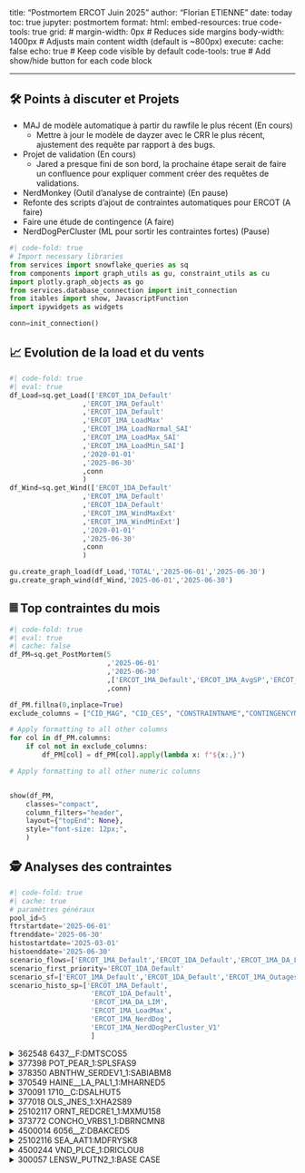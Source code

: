 <!-- quarto preview PostMortem.qmd pour la preview du document -->
<!-- quarto render PostMortem.qmd  pour créer le html-->
<!-- Dans les commentaires, enlever les $ -->
---
title: "Postmortem ERCOT Juin 2025"
author: "Florian ETIENNE"
date: today
toc: true
jupyter: postmortem
format:
  html:
    embed-resources: true
    code-tools: true
    grid:
    #   margin-width: 0px  # Reduces side margins
      body-width: 1400px  # Adjusts main content width (default is ~800px)
execute:
  cache: false
  echo: true  # Keep code visible by default
  code-tools: true  # Add show/hide button for each code block

---

## 🛠️ Points à discuter et Projets
- MAJ de modèle automatique à partir du rawfile le plus récent (En cours)
    - Mettre à jour le modèle de dayzer avec le CRR le plus récent, ajustement des
    requête par rapport à des bugs.
- Projet de validation (En cours)
    - Jared a presque fini de son bord, la prochaine étape serait de faire un confluence pour expliquer comment créer des requêtes de validations.
- NerdMonkey (Outil d'analyse de contrainte) (En pause)
- Refonte des scripts d’ajout de contraintes automatiques pour ERCOT (A faire)
- Faire une étude de contingence (A faire)
- NerdDogPerCluster (ML pour sortir les contraintes fortes) (Pause)


<!-- Importation des librairies et initalisation de la connection -->
```python
#| code-fold: true
# Import necessary libraries
from services import snowflake_queries as sq
from components import graph_utils as gu, constraint_utils as cu
import plotly.graph_objects as go
from services.database_connection import init_connection
from itables import show, JavascriptFunction
import ipywidgets as widgets

conn=init_connection()
```

## 📈 Evolution de la load et du vents


```python
#| code-fold: true
#| eval: true
df_Load=sq.get_Load(['ERCOT_1DA_Default'
                  ,'ERCOT_1MA_Default'
                  ,'ERCOT_1DA_Default'
                  ,'ERCOT_1MA_LoadMax'
                  ,'ERCOT_1MA_LoadNormal_SAI'
                  ,'ERCOT_1MA_LoadMax_SAI'
                  ,'ERCOT_1MA_LoadMin_SAI']
                  ,'2020-01-01'
                  ,'2025-06-30'
                  ,conn
                  )
df_Wind=sq.get_Wind(['ERCOT_1DA_Default'
                  ,'ERCOT_1MA_Default'
                  ,'ERCOT_1DA_Default'
                  ,'ERCOT_1MA_WindMaxExt'
                  ,'ERCOT_1MA_WindMinExt']
                  ,'2020-01-01'
                  ,'2025-06-30'
                  ,conn
                  )

gu.create_graph_load(df_Load,'TOTAL','2025-06-01','2025-06-30')
gu.create_graph_wind(df_Wind,'2025-06-01','2025-06-30')
```

## 𝄜 Top contraintes du mois

```python
#| code-fold: true
#| eval: true
#| cache: false
df_PM=sq.get_PostMortem(5
                        ,'2025-06-01'
                        ,'2025-06-30'
                        ,['ERCOT_1MA_Default','ERCOT_1MA_AvgSP','ERCOT_1MA_AvgSP_1month','ERCOT_1MA_NerdDog']
                        ,conn)

df_PM.fillna(0,inplace=True)
exclude_columns = ["CID_MAG", "CID_CES", "CONSTRAINTNAME","CONTINGENCYNAME"]

# Apply formatting to all other columns
for col in df_PM.columns:
    if col not in exclude_columns:
        df_PM[col] = df_PM[col].apply(lambda x: f"${x:,}")

# Apply formatting to all other numeric columns


show(df_PM,
    classes="compact",
    column_filters="header", 
    layout={"topEnd": None}, 
    style="font-size: 12px;",
    )
```


## 🕵️ Analyses des contraintes
```python
#| code-fold: true
#| cache: true
# paramètres généraux
pool_id=5
ftrstartdate='2025-06-01'
ftrenddate='2025-06-30'
histostartdate='2025-03-01'
histoenddate='2025-06-30'
scenario_flows=['ERCOT_1MA_Default','ERCOT_1DA_Default','ERCOT_1MA_DA_LIM','ERCOT_1MA_Outages']
scenario_first_priority='ERCOT_1DA_Default'
scenario_sf=['ERCOT_1MA_Default','ERCOT_1DA_Default','ERCOT_1MA_Outages']
scenario_histo_sp=['ERCOT_1MA_Default',
                    'ERCOT_1DA_Default',
                    'ERCOT_1MA_DA_LIM',
                    'ERCOT_1MA_LoadMax',
                    'ERCOT_1MA_NerdDog',
                    'ERCOT_1MA_NerdDogPerCluster_V1'
                    ]
```

<details>
  <summary>362548 6437__F:DMTSCOS5</summary>

**Analyse prebid François:**

La contrainte a été forte été 2023 en raison de transmission outage.
Elle a aussi été forte au printemps 2025 en raison de transmission outage. 

Des transmission outage sont prévue (2) aussi pour Juin, mais leur effet semble s'annuler et ne semble pas tant que ca faire bindé la contrainte. 
En raison de son historique en été2023 et printemps 2025, les ShadowCost sont élévé. 
En Mai2025, les shadowcost sont vraiment plus élévé que les ShadowPrice yet, malgré la présence des transmission outage qui ont fait bindé la ctr en Avril (et qui se termine a la mi mai).
Bref, j'ai comme l'impression que la contrainte pourrait bindé, mais que les shadowprice pourrait être plus faible que les shadowCost, d'ou un potentiel short.
Mais ca pourrait être risqué, c'est pouruqoi je met le potentiel a 2. 

Perso, je ne suis pas assez confiant pour suggéré ce path sans qu'un deuxième avis me secondes ou me réfute.

FE: Le short me semble très risqué, si vous voulez aller de l'avant avec il faudrait le faire avec des prix très conservateurs

HB ou EA: Path shorté, en OFF et WDON.


**Analyse postbid:**

Cumule de plusieurs outages qui l'a fait bind. Elle est dépendante de la load et de la load industriel.
 
```python
#| echo: false
#| eval: true
cu.get_all_cstr_data(pool_id,
                      50006479,
                      ftrstartdate,
                      ftrenddate,
                      histostartdate,
                      histoenddate,
                      scenario_flows,
                      scenario_first_priority,
                      scenario_sf,
                      scenario_histo_sp,
                      conn
                      )

```
</details>


<details>
  <summary>377398	POT_PEAR_1:SPLSFAS9</summary>

**Analyse postbid:**

Contrainte impacté par le solaire, notamment l'unité Morrow Lake Solar
installé en septembre 2024, qui rajoute 6MW sur la contrainte.

le projet de mise à jour des modèles pourrait améliorer
les flows de dayzer.
Egalement un scénario SolMax pourrait nous permettre de capter ce genre de contrainte
```python
#| echo: false
#| eval: true
cu.get_all_cstr_data(pool_id,
                      50017450,
                      ftrstartdate,
                      ftrenddate,
                      histostartdate,
                      histoenddate,
                      scenario_flows,
                      scenario_first_priority,
                      scenario_sf,
                      scenario_histo_sp,
                      conn
                      )

```
</details>


<details>
  <summary>378350	ABNTHW_SERDEV1_1:SABIABM8</summary>

**Analyse postbid:**
Contrainte mieux capter avec le modèle 239, Ajouté dans le modèle le 18 Mai
après les bids. On n'avait donc pas la contriante dans nos simulations de Juin.
La contrainte a eu un abaissement de limite le 22 mai ce qui semble être un des facteurs de bind de la contrainte.
En exploitant les données du fichiers "rating report" on aurait pu voir l'abaissement de limite sur cette ligne.
Cet abaissement est sans doute là pour protéger la ligne durant l'été.


Egalement pour la capter, ils nous auraient fallu mettre à jour le modèle avec les données les plus récentes
et faire une étude de contingence.
```python
#| echo: false
#| eval: true
cu.get_all_cstr_data(pool_id,
                      50028247,
                      ftrstartdate,
                      ftrenddate,
                      histostartdate,
                      histoenddate,
                      scenario_flows,
                      scenario_first_priority,
                      scenario_sf,
                      scenario_histo_sp,
                      conn
                      )

```
</details>

<details>
  <summary>370549	HAINE__LA_PAL1_1:MHARNED5</summary>

**Analyse prebid Florian:**


"Congestion forte dans le sud d'ERCOT, Bind actuellement à cause de l'outage burns riohondo qui devrait finir le 15mai., beaucoup de travaux dans la zone  Lower Rio Grande Valley  (LRGV) pour réduire la congestion, Lorsque Burns Rio hondo aura terminé, sa ligne devrait être augmenté. HAINE_LA PALMA devrait être moins à risque de bind sans l'outage HAINE_LA_PALMA. 

ChatGPT DeepSearch:The HAINE__LA_PAL1_1:MHARNED5 constraint represents a critical congestion point in ERCOT’s Lower Rio Grande Valley, reflecting the challenges of integrating rapid renewable generation growth in a transmission-constrained area. It is centered on the Haine Drive – La Palma 138 kV line in Brownsville’s vicinity, which often must shoulder large flows when key 345 kV/138 kV elements are out of service. This constraint is typically activated to protect system reliability under a severe (N-2) contingency, and has historically incurred notable congestion costs by limiting generation in the valley.

Le bind de la contrainte devrait être moins élevé. A shorter avec des prx conservateurs."

HB: Je ne suis pas très à l'aise de shorter cette contrainte encore, surtout l'été.

**Analyse postbid:**

L'outage était prévu jusqu'au 19 juin avant bid. Depuis qu'ill a terminé les flows sur la contrainte sont loin de la limite
et la contrainte ne bind plus en RT.

```python
#| echo: false
#| eval: true
cu.get_all_cstr_data(pool_id,
                      50011660,
                      ftrstartdate,
                      ftrenddate,
                      histostartdate,
                      histoenddate,
                      scenario_flows,
                      scenario_first_priority,
                      scenario_sf,
                      scenario_histo_sp,
                      conn
                      )

```
</details>

<details>
  <summary>370091	1710__C:DSALHUT5</summary>

**Analyse prebid Florian:**

Contrainte forte l'été, 2023 et 2024, contrainte de load. Devrait être forte pour Juin 2025 également, elle risque d'être pricé mais se positionner long tout de même.


HB: On est déjà long dessus. J'ai enlevé tous les shorts qui avaient RHESS2 en Source
Path ajouté en plusieurs tranches.

**Analyse postbid:**

Contrainte dépendante de la load, forte l'été. A partir du 23 Mai, il y a une forte réduction des flows dû à un outage.
Ce qui ne semble pas être le cas en vrai. Voir si avec le projet de MAJ automatique, on améliorerait ces résultats. 
Avec le package 239 cette forte réduction disparait.
```python
#| echo: false
#| eval: true
cu.get_all_cstr_data(pool_id,
                      50011309,
                      ftrstartdate,
                      ftrenddate,
                      histostartdate,
                      histoenddate,
                      scenario_flows,
                      scenario_first_priority,
                      scenario_sf,
                      scenario_histo_sp,
                      conn
                      )

```
</details>

<details>
  <summary>377018	OLS_JNES_1:XHA2S89</summary>

**Analyse postbid:**
Contrainte dépendante de la load et de l'outage 
OLS_SYCA1 prévu du 2 juin au 15 juillet. L'outage était prévu avant bid,
mais les flows étaient légèrement en dessous de la limite ce qui ne l'a pas fait bind
en Default, on avait tout de même un signal en Load Max.


Peut être qu'avec une MAJ du modèle on aurait eu un signal en 1MA_Default.
Analyser les contraintes qui n'ont jamais bindé et dont les flows sont très proche de la limite dû à un outage.
```python
#| echo: false
#| eval: true
cu.get_all_cstr_data(pool_id,
                      50017102,
                      ftrstartdate,
                      ftrenddate,
                      histostartdate,
                      histoenddate,
                      scenario_flows,
                      scenario_first_priority,
                      scenario_sf,
                      scenario_histo_sp,
                      conn
                      )

```
</details>

<details>
  <summary>25102117	ORNT_REDCRE1_1:MXMU158</summary>

**Analyse prebid ORNT_REDCRE1_1:SGARBAL8:**

Contrainte impacté par R-EL_MULBERRY prévu du 28 avril au 27 novembre et par R-WH_MULBERRY prévu du 30 avril au 13 juin.
LA contrainte pourrait donc continuer de binder et affecter les mêmes paths que la contrainte concho_vrbs. Se positionner long

**Analyse postbid:**

Contrainte ajouté après bid. 
Script d'ajout des contraintes à améliorer,
La contrainte bind depuis que la contingence est monitoré. (1er Mai)
Il n'y a pas un facteur unique qui cause son bind. Mais plusieurs facteurs
qui cause un dépassement de limite.
```python
#| echo: false
#| eval: true
cu.get_all_cstr_data(pool_id,
                      50028726,
                      ftrstartdate,
                      ftrenddate,
                      histostartdate,
                      histoenddate,
                      scenario_flows,
                      scenario_first_priority,
                      scenario_sf,
                      scenario_histo_sp,
                      conn
                      )

```
</details>

<details>
  <summary>373772 CONCHO_VRBS1_1:DBRNCMN8</summary>

**Analyse prebid Florian:**

Contrainte dont l'outage de CB 6230 MILES réduit drastiquement les flows sur la ligne. lorsqu'il a lieu, les dates de cet outage changent très rapidement. d'où le fait qu'on va voir des flows sur la ligne dans panorama puis d'un coup pas de flows. A priori l'outage devrait s'arrêter le 20 Mai ce qui ferait que la contrainte binderait en Juin. Ce positionner lond dessus.

Path bidé. Le SF est très faible et il est assez difficile de s'exposer sur cette contrainte


**Analyse postbid:**

Analyse en Prebid bonne, il y a eu quelques journées en Juin où la contrainte a bindé fortement. 
```python
#| echo: false
#| eval: true
cu.get_all_cstr_data(pool_id,
                      50014192,
                      ftrstartdate,
                      ftrenddate,
                      histostartdate,
                      histoenddate,
                      scenario_flows,
                      scenario_first_priority,
                      scenario_sf,
                      scenario_histo_sp,
                      conn
                      )

```
</details>

<details>
  <summary>4500014 6056__Z:DBAKCED5</summary>

**Analyse postbid:**

Circuit parallèle à 6056__A. 6056__A est en outage depuis le 14 Mai et ce jusqu'au 22 septembre. Le circuit 6056__Z l'a donc remplacé.
6056__Z  va donc binder à la place de 6056__A. Dans dayzer il est préfèrable de regarder les flows sur 6056__A, la ligne 6056__Z étant en OOS. 
```python
#| echo: false
#| eval: true
cu.get_all_cstr_data(pool_id,
                      50028584,
                      ftrstartdate,
                      ftrenddate,
                      histostartdate,
                      histoenddate,
                      scenario_flows,
                      scenario_first_priority,
                      scenario_sf,
                      scenario_histo_sp,
                      conn
                      )

```
</details>

<details>
  <summary>25102116 SEA_AAT1:MDFRYSK8</summary>

**Analyse prebid SEA_AAT1:DSALTM58:**

FETIENNE:
Contrainte qui avait bind fortement en Mai et Juin 2024 à cause d'outages et de la load. En juin plusieurs outages sont prévu qui pourrait impacter la contrainte. 35050_B du 11 au 30 juin. et OLS_SYCA du 2 juin au 15 juillet. Elle pourrait binder fortement avec la load plus élevé en été. Soyez long sur cette contrainte!

**Analyse postbid:**

Plusieurs outages qui impactent la contrainte. La contingence a commencné à être monitoré à partir du 25 Mai, il aurait été difficile d'avoir 
la contrainte exact avant bid.
```python
#| echo: false
#| eval: true
cu.get_all_cstr_data(pool_id,
                      50028676,
                      ftrstartdate,
                      ftrenddate,
                      histostartdate,
                      histoenddate,
                      scenario_flows,
                      scenario_first_priority,
                      scenario_sf,
                      scenario_histo_sp,
                      conn
                      )

```
</details>

<details>
  <summary>4500244	VND_PLCE_1:DRICLOU8</summary>

**Analyse postbid:**
Contrainte ajouté après bid, Bind à cause des outages RAY_VANB1 et FOR_INEZ1 prévu du 23 au 30 juin.
Les outages fuent visible qu'à partir du 21 Mai.
```python
#| echo: false
#| eval: true
cu.get_all_cstr_data(pool_id,
                      50028711,
                      ftrstartdate,
                      ftrenddate,
                      histostartdate,
                      histoenddate,
                      scenario_flows,
                      scenario_first_priority,
                      scenario_sf,
                      scenario_histo_sp,
                      conn
                      )

```
</details>

<details>
  <summary>300057	LENSW_PUTN2_1:BASE CASE</summary>

**Analyse postbid:**
Contrainte qui était en outage du fait d'un upgrade sur la ligne principale et qui a terminé
le 22 mai. Les flows en mensuels étaient mal modélisés. 

A voir si avec notre maj de modèle on aurait pu la capter.
```python
#| echo: false
#| eval: true
cu.get_all_cstr_data(pool_id,
                      50026409,
                      ftrstartdate,
                      ftrenddate,
                      histostartdate,
                      histoenddate,
                      scenario_flows,
                      scenario_first_priority,
                      scenario_sf,
                      scenario_histo_sp,
                      conn
                      )

```
</details>


